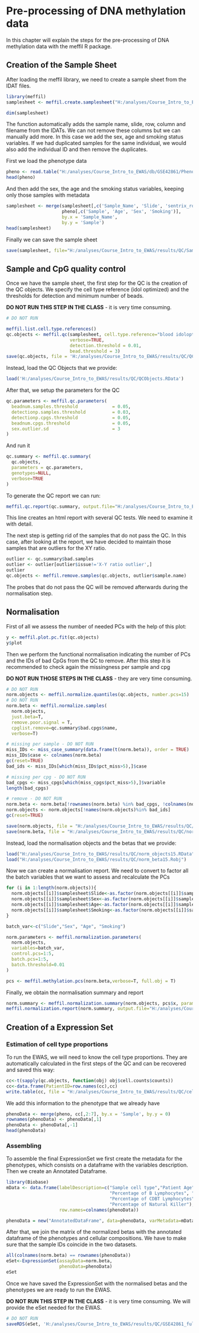 # Pre-processing of DNA methylation data

In this chapter will explain the steps for the pre-processing of
DNA methylation data with the meffil R package.

## Creation of the Sample Sheet
After loading the meffil library, we need to create a sample sheet from the IDAT files.

```r
library(meffil)
samplesheet <- meffil.create.samplesheet("H:/analyses/Course_Intro_to_EWAS/db/GSE42861/Raw/G1", recursive=TRUE)
```
```r
dim(samplesheet)
```

The function automatically adds the sample name, slide, row, column and filename
from the IDATs. We can not remove these columns but we can manually add more.
In this case we add the sex, age and smoking status variables. If we had duplicated
samples for the same individual, we would also add the individual ID and then 
remove the duplicates. 

First we load the phenotype data
```r
pheno <- read.table("H:/analyses/Course_Intro_to_EWAS/db/GSE42861/Phenotype/GSE42861_pheno.txt", sep = '\t', header = T)
head(pheno)
```

And then add the sex, the age and the smoking status variables, keeping only
those samples with metadata
```r
samplesheet <- merge(samplesheet[,c('Sample_Name', 'Slide', 'sentrix_row', 'sentrix_col', 'Basename')], 
                     pheno[,c('Sample', 'Age', 'Sex', 'Smoking')], 
                     by.x = 'Sample_Name', 
                     by.y = 'Sample')
head(samplesheet)
```

Finally we can save the sample sheet
```r
save(samplesheet, file="H:/analyses/Course_Intro_to_EWAS/results/QC/SampleSheetG1.Rdata")
```

## Sample and CpG quality control
Once we have the sample sheet, the first step for the QC is the creation of the 
QC objects. We specify the cell type reference (idol optimized)
and the thresholds for detection and minimum number of beads. 

**DO NOT RUN THIS STEP IN THE CLASS** - it is very time consuming. 
```r
# DO NOT RUN

meffil.list.cell.type.references()
qc.objects <- meffil.qc(samplesheet, cell.type.reference="blood idoloptimized", 
                        verbose=TRUE,
                        detection.threshold	= 0.01,
                        bead.threshold = 3)
save(qc.objects, file = 'H:/analyses/Course_Intro_to_EWAS/results/QC/QCObjects.RData')
```
Instead, load the QC Objects that we provide:
```r
load('H:/analyses/Course_Intro_to_EWAS/results/QC/QCObjects.RData')
```

After that, we setup the parameters for the QC
```r
qc.parameters <- meffil.qc.parameters(
  beadnum.samples.threshold             = 0.05,
  detectionp.samples.threshold          = 0.03,
  detectionp.cpgs.threshold             = 0.05, 
  beadnum.cpgs.threshold                = 0.05,
  sex.outlier.sd                        = 3
)
```

And run it
```r
qc.summary <- meffil.qc.summary(
  qc.objects,
  parameters = qc.parameters,
  genotypes=NULL,
  verbose=TRUE
)
```

To generate the QC report we can run:
```r
meffil.qc.report(qc.summary, output.file="H:/analyses/Course_Intro_to_EWAS/results/QC/qc-report_whole.html")
```
This line creates an html report with several QC tests. We need to examine it
with detail.


The next step is getting rid of the samples that do not pass the QC. In this
case, after looking at the report, we have decided to maintain those samples
that are outliers for the XY ratio.
```r
outlier <- qc.summary$bad.samples
outlier <- outlier[outlier$issue!='X-Y ratio outlier',]
outlier
qc.objects <- meffil.remove.samples(qc.objects, outlier$sample.name)
```
The probes that do not pass the QC will be removed afterwards during the
normalisation step.

## Normalisation
First of all we assess the number of needed PCs with the help of this plot:
```r
y <- meffil.plot.pc.fit(qc.objects)
y$plot
```

Then we perform the functional normalisation indicating the number of PCs and 
the IDs of bad CpGs from the QC to remove. After this step it is recommended to check
again the missingness per sample and cpg

**DO NOT RUN THOSE STEPS IN THE CLASS** - they are very time consuming. 
```r
# DO NOT RUN
norm.objects <- meffil.normalize.quantiles(qc.objects, number.pcs=15)
# DO NOT RUN
norm.beta <- meffil.normalize.samples(
  norm.objects,
  just.beta=T,
  remove.poor.signal = T,
  cpglist.remove=qc.summary$bad.cpgs$name,
  verbose=T)

# missing per sample - DO NOT RUN
miss_IDs <- miss_case_summary(data.frame(t(norm.beta)), order = TRUE)
miss_IDs$case <- colnames(norm.beta)
gc(reset=TRUE)
bad_ids <- miss_IDs[which(miss_IDs$pct_miss>5),]$case

# missing per cpg - DO NOT RUN
bad_cpgs <- miss_cpgs[which(miss_cpgs$pct_miss>5),]$variable
length(bad_cpgs)

# remove - DO NOT RUN
norm.beta <- norm.beta[!rownames(norm.beta) %in% bad_cpgs, !colnames(norm.beta) %in% bad_ids]
norm.objects <- norm.objects[!names(norm.objects)%in% bad_ids]
gc(reset=TRUE)

save(norm.objects, file = "H:/analyses/Course_Intro_to_EWAS/results/QC/norm_objects15.RData")
save(norm.beta, file = "H:/analyses/Course_Intro_to_EWAS/results/QC/norm_beta15.Robj")
```
Instead, load the normalisation objects and the betas that we provide:
```r
load("H:/analyses/Course_Intro_to_EWAS/results/QC/norm_objects15.RData")
load("H:/analyses/Course_Intro_to_EWAS/results/QC/norm_beta15.Robj")
```

Now we can create a normalisation report. We need to convert to factor all the
batch variables that we want to assess and recalculate the PCs
```r
for (i in 1:length(norm.objects)){
  norm.objects[[i]]$samplesheet$Slide<-as.factor(norm.objects[[i]]$samplesheet$Slide)
  norm.objects[[i]]$samplesheet$Sex<-as.factor(norm.objects[[i]]$samplesheet$Sex)
  norm.objects[[i]]$samplesheet$Age<-as.factor(norm.objects[[i]]$samplesheet$Age)
  norm.objects[[i]]$samplesheet$Smoking<-as.factor(norm.objects[[i]]$samplesheet$Smoking)
}

batch_var<-c("Slide","Sex", "Age", "Smoking")

norm.parameters <- meffil.normalization.parameters(
  norm.objects,
  variables=batch_var,
  control.pcs=1:5,
  batch.pcs=1:5,
  batch.threshold=0.01
)

pcs <- meffil.methylation.pcs(norm.beta,verbose=T, full.obj = T)
```

Finally, we obtain the normalisation summary and report
```r
norm.summary <- meffil.normalization.summary(norm.objects, pcs$x, parameters=norm.parameters)
meffil.normalization.report(norm.summary, output.file="H:/analyses/Course_Intro_to_EWAS/results/QC/normalization-report.html")
```
## Creation of a Expression Set

### Estimation of cell type proportions

To run the EWAS, we will need to know the cell type proportions. They are
automatically calculated in the first steps of the QC and can be recovered and
saved this way:
```r
cc<-t(sapply(qc.objects, function(obj) obj$cell.counts$counts))
cc<-data.frame(PatientID=row.names(cc),cc) 
write.table(cc, file = "H:/analyses/Course_Intro_to_EWAS/results/QC/cellular_composition.txt", quote = F, row.names = F, sep = '\t')
```

We add this information to the phenotype that we already have
```r
phenoData <- merge(pheno, cc[,2:7], by.x = 'Sample', by.y = 0)
rownames(phenoData) <- phenoData[,1]
phenoData <- phenoData[,-1]
head(phenoData)
```


### Assembling

To assemble the final ExpressionSet we first create the metadata for the
phenotypes, which consists on a dataframe with the variables description.
Then we create an Annotated Dataframe. 

```r
library(Biobase)
mData <- data.frame(labelDescription=c("Sample cell type","Patient Age", "Patient Sex", "Smoking Status (never/current/former)",
                                       "Percentage of B Lymphocytes", "Percentage of CD4T Lymphocytes",
                                       "Percentage of CDBT Lymphocytes", "Percentage of Monocytes", "Percentage of Neutrophils",
                                       "Percentage of Natural Killer"),
                    row.names=colnames(phenoData))

phenoData = new("AnnotatedDataFrame", data=phenoData, varMetadata=mData)
```

After that, we join the matrix of the normalized betas with the annotated
dataframe of the phenotypes and cellular compositions.
We have to make sure that the sample IDs coincide in the two datasets.
```r
all(colnames(norm.beta) == rownames(phenoData))
eSet<-ExpressionSet(assayData=norm.beta,
                    phenoData=phenoData)
eSet
```

Once we have saved the ExpressionSet with the normalised betas and the
phenotypes we are ready to run the EWAS.

**DO NOT RUN THIS STEP IN THE CLASS** - it is very time consuming. We will
provide the eSet needed for the EWAS.
```r
# DO NOT RUN
saveRDS(eSet, 'H:/analyses/Course_Intro_to_EWAS/results/QC/GSE42861_full_norm.Rds')
```

